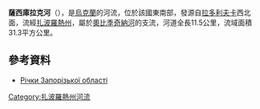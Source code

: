 {{no footnotes|time=2015-10-09T05:11:15+00:00}}
'''薩西庫拉克河'''（{{lang-uk|Сасикулак}}），是[[烏克蘭|烏克蘭]]的河流，位於該國東南部，發源自[[拉多利夫卡|拉多利夫卡]]西北面，流經[[扎波羅熱州|扎波羅熱州]]，屬於[[奧比季奇納河|奧比季奇納河]]的支流，河道全長11.5公里，流域面積31.3平方公里。

==參考資料==
* [https://archive.is/20121205080230/http://rybohorona.zp.ua/ljubytelske-rybalstvo/richky-zaporizkoji-oblasti Річки Запорізької області]

{{DEFAULTSORT:Сасикулак (притока Обитічної)}}
[[Category:扎波羅熱州河流|Category:扎波羅熱州河流]]


{{Ukraine-river-stub}}